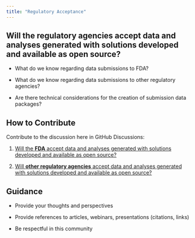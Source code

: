 ```yaml
---
title: "Regulatory Acceptance"
---
```


## Will the regulatory agencies accept data and analyses generated with solutions developed and available as open source?

-   What do we know regarding data submissions to FDA?

-   What do we know regarding data submissions to other regulatory agencies?

-   Are there technical considerations for the creation of submission data packages?

## How to Contribute

Contribute to the discussion here in GitHub Discussions:

1.  [Will the **FDA** accept data and analyses generated with solutions developed and available as open source?](https://github.com/phuse-org/OSTCDA/discussions/6){target="_blank"}

2.  [Will **other regulatory agencies** accept data and analyses generated with solutions developed and available as open source?](https://github.com/phuse-org/OSTCDA/discussions/7){target="_blank"}

## Guidance

-   Provide your thoughts and perspectives

-   Provide references to articles, webinars, presentations (citations, links)

-   Be respectful in this community
